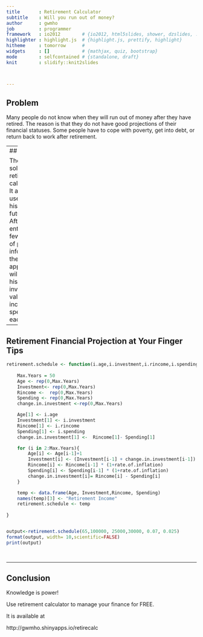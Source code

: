 ```yaml
---
title       : Retirement Calculator
subtitle    : Will you run out of money?
author      : gwmho
job         : programmer
framework   : io2012        # {io2012, html5slides, shower, dzslides, ...}
highlighter : highlight.js  # {highlight.js, prettify, highlight}
hitheme     : tomorrow      # 
widgets     : []            # {mathjax, quiz, bootstrap}
mode        : selfcontained # {standalone, draft}
knit        : slidify::knit2slides



---
```


## Problem

Many people do not know when they will run out of money 
after they have retired.  The reason is that they do not have 
good projections of their financial statuses.
Some people have to cope with poverty,  get into debt, 
or return back to work after retirement.


---
## Solution

The solution is a retirement calculator.
It allows a user to see his financial future.
After a user enters a few pieces of personal information, 
the application will project his investment value, income and spending each year.

---

## Retirement Financial Projection at Your Finger Tips
```r

retirement.schedule <- function(i.age,i.investment,i.rincome,i.spending,rate.of.return,rate.of.inflation){
    
    Max.Years = 50
    Age <- rep(0,Max.Years)
    Investment<- rep(0,Max.Years)
    Rincome <-  rep(0,Max.Years)
    Spending <- rep(0,Max.Years)
    change.in.investment <-rep(0,Max.Years)

    Age[1] <- i.age
    Investment[1] <- i.investment
    Rincome[1] <- i.rincome
    Spending[1] <- i.spending
    change.in.investment[1] <-  Rincome[1]- Spending[1]

    for (i in 2:Max.Years){
        Age[i] <- Age[i-1]+1
        Investment[i] <- (Investment[i-1] + change.in.investment[i-1]) * (1+rate.of.return) 
        Rincome[i] <- Rincome[i-1] * (1+rate.of.inflation)
        Spending[i] <- Spending[i-1] * (1+rate.of.inflation)
        change.in.investment[i]= Rincome[i] - Spending[i]
    }

    temp <- data.frame(Age, Investment,Rincome, Spending)
    names(temp)[3] <- "Retirement Income"
    retirement.schedule <- temp
        
}


output<-retirement.schedule(65,100000, 25000,30000, 0.07, 0.025)
format(output, width= 10,scientific=FALSE)
print(output)

  
```

---
## Conclusion


Knowledge is power!

Use retirement calculator to manage your finance for FREE.

It is available at  

http://gwmho.shinyapps.io/retirecalc

